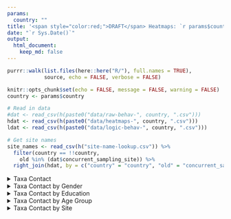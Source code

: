 ```yaml
---
params:
  country: ""
title: '<span style="color:red;">DRAFT</span> Heatmaps: `r params$country`'
date: "`r Sys.Date()`"
output:
  html_document:
    keep_md: false
---
```


```r
purrr::walk(list.files(here::here("R/"), full.names = TRUE),
            source, echo = FALSE, verbose = FALSE)

knitr::opts_chunk$set(echo = FALSE, message = FALSE, warning = FALSE)
country <- params$country

# Read in data
#dat <- read_csv(h(paste0("data/raw-behav-", country, ".csv"))) 
hdat <- read_csv(h(paste0("data/heatmaps-", country, ".csv")))
ldat <- read_csv(h(paste0("data/logic-behav-", country, ".csv")))

# Get site names
site_names <- read_csv(h("site-name-lookup.csv")) %>%
  filter(country == !!country,
    old %in% (dat$concurrent_sampling_site)) %>%
  right_join(hdat, by = c("country" = "country", "old" = "concurrent_sampling_site")) 

```

<details>
<summary>Taxa Contact</summary>
```r
hm <- get_heatmap(hdat, title = "Taxa Contact")
ggsave(plot = hm, file = h("outputs/heatmap-figs", paste0(country, "-heat-map.png")), width = 15, height = 7.5, units = "in")
print(hm)
```
</details>

<details>
<summary>Taxa Contact by Gender</summary>
```r
gender_dat <- bind_cols(hdat %>% select(gender), ldat) %>%
  mutate(gender = na_if(gender, "other")) %>%
  na.omit() %>%
  mutate(gender = factor(gender, levels = c("female", "male"), ordered =TRUE))
hm <- get_heatmap(gender_dat, group_var = "gender", title = "Taxa Contact by Gender")
ggsave(plot = hm, file = h("outputs/heatmap-figs", paste0(country, "-gender-heat-map.png")), width = 15, height = 7.5, units = "in")
print(hm)
```
</details>

<details>
<summary>Taxa Contact by Education</summary>
```r
edu_dat <- bind_cols(hdat %>% select(highest_education), ldat) %>%
  mutate(highest_education = na_if(highest_education, "missing")) %>%
  na.omit() %>%
  mutate(highest_education = factor(highest_education, levels = c("none", "primary school", "secondary school", "college/university/professional"), ordered = TRUE))
hm <- get_heatmap(edu_dat, group_var = "highest_education", title = "Taxa Contact by Education")
ggsave(plot = hm, file = h("outputs/heatmap-figs", paste0(country, "-educ-heat-map.png")), width = 15, height = 15, units = "in")
print(hm)
```
</details>

<details>
<summary>Taxa Contact by Age Group</summary>
```r
hdat <- hdat %>%
  mutate(age_group = cut(age, 
                    breaks=c(0, 17, 40, 60, Inf), 
                    labels=c("under 18", "18 to 40", "41 to 60", "over 60")))
age_dat <- bind_cols(hdat %>% select(age_group), ldat)
hm <- get_heatmap(age_dat, group_var = "age_group", title = "Taxa Contact by Age Group")
ggsave(plot = hm, file = h("outputs/heatmap-figs", paste0(country, "-age-heat-map.png")), width = 15, height = 15, units = "in")
print(hm)
```
</details>

<details>
<summary>Taxa Contact by Site</summary>
```r
site_dat <- bind_cols(site_names %>% dplyr::select(new), ldat)
hm <- get_heatmap(site_dat, group_var = "new", title = "Taxa Contact by Site")
ggsave(plot = hm, file = h("outputs/heatmap-figs", paste0(country, "-site-heat-map.png")), width = 20, height = 15, units = "in")
print(hm)
```
</details>

